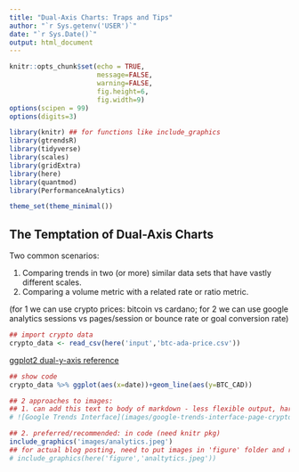 ```yaml
---
title: "Dual-Axis Charts: Traps and Tips"
author: "`r Sys.getenv('USER')`"
date: "`r Sys.Date()`"
output: html_document
---
```


```r
knitr::opts_chunk$set(echo = TRUE,
                      message=FALSE,
                      warning=FALSE,
                      fig.height=6,
                      fig.width=9)
options(scipen = 99)
options(digits=3)

library(knitr) ## for functions like include_graphics
library(gtrendsR)
library(tidyverse)
library(scales)
library(gridExtra)
library(here)
library(quantmod)
library(PerformanceAnalytics)

theme_set(theme_minimal())
```

## The Temptation of Dual-Axis Charts

Two common scenarios:

1. Comparing trends in two (or more) similar data sets that have vastly different scales.
2. Comparing a volume metric with a related rate or ratio metric.

(for 1 we can use crypto prices: bitcoin vs cardano; for 2 we can use google analytics sessions vs pages/session or bounce rate or goal conversion rate)

```r
## import crypto data
crypto_data <- read_csv(here('input','btc-ada-price.csv'))
```

[ggplot2 dual-y-axis reference](https://www.r-graph-gallery.com/line-chart-dual-Y-axis-ggplot2.html)

```r
## show code
crypto_data %>% ggplot(aes(x=date))+geom_line(aes(y=BTC_CAD))
```

```r
## 2 approaches to images:
## 1. can add this text to body of markdown - less flexible output, harder to size
# ![Google Trends Interface](images/google-trends-interface-page-crypto.png)

## 2. preferred/recommended: in code (need knitr pkg)
include_graphics('images/analytics.jpeg')
## for actual blog posting, need to put images in 'figure' folder and reference there
# include_graphics(here('figure','analtytics.jpeg'))
```
